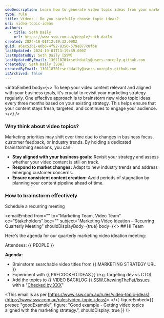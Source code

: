 ```yaml
---
seoDescription: Learn how to generate video topic ideas from your marketing strategy.
type: rule
title: Videos - Do you carefully choose topic ideas?
uri: video-topic-ideas
authors:
  - title: Seth Daily
    url: https://www.ssw.com.au/people/seth-daily
created: 2024-10-01T12:19:32.000Z
guid: a6ec53d1-e0b6-4f92-8356-579e877c8fbe
lastUpdated: 2024-10-01T13:19:39.000Z
lastUpdatedBy: Seth Daily [SSW]
lastUpdatedByEmail: 130118701+sethdaily@users.noreply.github.com
createdBy: Seth Daily [SSW]
createdByEmail: 130118701+sethdaily@users.noreply.github.com
isArchived: false
---
```


<introEmbed
  body={<>
To keep your video content relevant and aligned with your business goals, it's crucial to revisit your marketing strategy regularly. One effective approach is to brainstorm new video topic ideas every three months based on your existing strategy. This helps ensure that your content stays fresh, targeted, and continues to engage your audience.
  </>}
/>
### Why think about video topics?

Marketing priorities may shift over time due to changes in business focus, customer feedback, or industry trends. By holding a dedicated brainstorming sessions, you can:

* **Stay aligned with your business goals:** Revisit your strategy and assess whether your video content is still on track.
* **Respond to market changes:** Adapt to new industry trends and address emerging customer concerns.
* **Ensure consistent content creation:** Avoid periods of stagnation by planning your content pipeline ahead of time.

### How to brainstorm effectively

Schedule a recurring meeting

<emailEmbed
  from=""
  to="Marketing Team, Video Team"
  cc="Stakeholders"
  bcc=""
  subject="Marketing Video Ideation – Recurring Quarterly Meeting"
  shouldDisplayBody={true}
  body={<>
    ## Hi Team

Here's the agenda for our quarterly marketing video ideation meeting:

Attendees: &#123;&#123; PEOPLE &#125;&#125;

**Agenda:**

* Brainstorm searchable video titles from &#123;&#123; MARKETING STRATEGY URL &#125;&#125;
* Experiment with &#123;&#123; PRECOOKED IDEAS &#125;&#125; (e.g. targeting dev vs CTO)
* Add the topics to &#123;&#123; VIDEO BACKLOG &#125;&#125; [SSW.ChewingTheFat/issues](https://github.com/SSWConsulting/SSW.ChewingTheFat/issues) with a "[Checked by XXX](/checked-by-xxx)"

&lt;This email is as per [https://www.ssw.com.au/rules/video-topic-ideas](https://www.ssw.com.au/rules/video-topic-ideas)&gt;
  </>}
  figureEmbed={{
    preset: "goodExample",
    figure: "Good example - Getting video topics aligned with the marketing strategy.",
    shouldDisplay: true
  }}
/>

